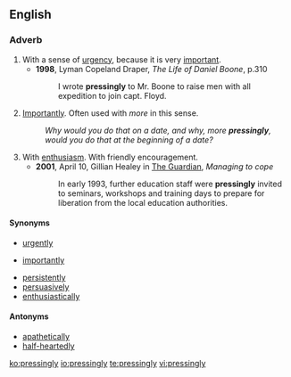 ==English==

===Adverb===
{{en-adv}}

# With a sense of [[urgency]], because it is very [[important]].
#* '''1998''', Lyman Copeland Draper, ''The Life of Daniel Boone'', p.310
#*: I wrote '''pressingly''' to Mr. Boone to raise men with all expedition to join capt. Floyd.
# [[importantly|Importantly]]. Often used with ''more'' in this sense.
#: ''Why would you do that on a date, and why, more '''pressingly''', would you do that at the beginning of a date?'' 
# With [[enthusiasm]]. With friendly encouragement.
#* '''2001''', April 10,  Gillian Healey in [[w:The Guardian|The Guardian]], ''Managing to cope''
#*: In early 1993, further education staff were '''pressingly''' invited to seminars, workshops and training days to prepare for liberation from the local education authorities. 

====Synonyms====
{{sense|urgency}}
* [[urgently]]
{{sense|important}}
* [[importantly]]
{{sense|enthusiasm}}
* [[persistently]]
* [[persuasively]]
* [[enthusiastically]]

====Antonyms====
* [[apathetically]]
* [[half-heartedly]]

[[ko:pressingly]]
[[io:pressingly]]
[[te:pressingly]]
[[vi:pressingly]]